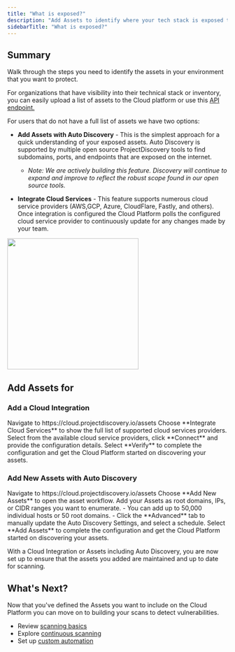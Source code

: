 ```yaml
---
title: "What is exposed?"
description: "Add Assets to identify where your tech stack is exposed to the internet?"
sidebarTitle: "What is exposed?"
---
```


## Summary 

Walk through the steps you need to identify the assets in your environment that you want to protect.

For organizations that have visibility into their technical stack or inventory, you can easily upload a list of assets to the Cloud platform or use this [API endpoint.](https://docs.projectdiscovery.io/api-reference/assets/upload-asset )

For users that do not have a full list of assets we have two options:

- **Add Assets with Auto Discovery** - This is the simplest approach for a quick understanding of your exposed assets. Auto Discovery is supported by multiple open source ProjectDiscovery tools to find subdomains, ports, and endpoints that are exposed on the internet. 

   - *Note: We are actively building this feature. Discovery will continue to expand and improve to reflect the robust scope found in our open source tools.*

- **Integrate Cloud Services** - This feature supports numerous cloud service providers (AWS,GCP, Azure, CloudFlare, Fastly, and others). Once integration is configured the Cloud Platform polls the configured cloud service provider to continuously update
for any changes made by your team.

<img height="300" src="/images/platform/cloudintegrations.png" />

## Add Assets for 

### Add a Cloud Integration

<Steps>
  <Step title="Open Assets">
    Navigate to https://cloud.projectdiscovery.io/assets
  </Step>
  <Step title="Select to Add">
    Choose **Integrate Cloud Services** to show the full list of supported cloud services providers. 
  </Step>
  <Step title="Choose a cloud provider">
    Select from the available cloud service providers, click **Connect** and provide the configuration details.
  </Step>
  <Step title="Verify config">
    Select **Verify** to complete the configuration and get the Cloud Platform started on discovering your assets.
  </Step>
</Steps>

### Add New Assets with Auto Discovery

<Steps>
  <Step title="Open Assets">
    Navigate to https://cloud.projectdiscovery.io/assets
  </Step>
  <Step title="Select to Add">
    Choose **Add New Assets** to open the asset workflow. 
  </Step>
  <Step title="Provide your Asset details">
   Add your Assets as root domains, IPs, or CIDR ranges you want to enumerate.
     - You can add up to 50,000 individual hosts or 50 root domains.
     - Click the **Advanced** tab to manually update the Auto Discovery Settings, and select a schedule.
  </Step>
  <Step title="Create config">
    Select **Add Assets** to complete the configuration and get the Cloud Platform started on discovering your assets.
  </Step>
</Steps>

With a Cloud Integration or Assets including Auto Discovery, you are now set up to ensure that the assets you added are maintained and up to date for scanning.  


## What's Next? 

Now that you've defined the Assets you want to include on the Cloud Platform you can move on to building your scans to detect vulnerabilities. 

- Review [scanning basics](/cloud/scanning/overview)
- Explore [continuous scanning](/cloud/examples/continuousscan)
- Set up [custom automation](/cloud/examples/customautomation)
